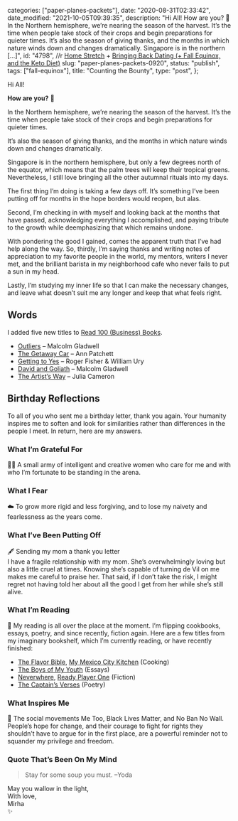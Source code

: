 
  categories: ["paper-planes-packets"],
  date: "2020-08-31T02:33:42",
  date_modified: "2021-10-05T09:39:35",
  description:
    "Hi All! How are you? 🍁 In the Northern hemisphere, we’re nearing the season of the harvest. It’s the time when people take stock of their crops and begin preparations for quieter times. It’s also the season of giving thanks, and the months in which nature winds down and changes dramatically. Singapore is in the northern […]",
  id: "4798",
  //r [Home Stretch](/letters/paper-planes-packets-1019/) + [Bringing Back Dating (+ Fall Equinox, and the Keto Diet)](/letters/paper-planes-packets-1018/)
  slug: "paper-planes-packets-0920",
  status: "publish",
  tags: ["fall-equinox"],
  title: "Counting the Bounty",
  type: "post",
};


Hi All!

**How are you?** 🍁

In the Northern hemisphere, we’re nearing the season of the harvest. It’s the time when people take stock of their crops and begin preparations for quieter times.

It’s also the season of giving thanks, and the months in which nature winds down and changes dramatically.

Singapore is in the northern hemisphere, but only a few degrees north of the equator, which means that the palm trees will keep their tropical greens. Nevertheless, I still love bringing all the other autumnal rituals into my days.

The first thing I’m doing is taking a few days off. It’s something I’ve been putting off for months in the hope borders would reopen, but alas.

Second, I’m checking in with myself and looking back at the months that have passed, acknowledging everything I accomplished, and paying tribute to the growth while deemphasizing that which remains undone.

With pondering the good I gained, comes the apparent truth that I’ve had help along the way. So, thirdly, I’m saying thanks and writing notes of appreciation to my favorite people in the world, my mentors, writers I never met, and the brilliant barista in my neighborhood cafe who never fails to put a sun in my head.

Lastly, I’m studying my inner life so that I can make the necessary changes, and leave what doesn’t suit me any longer and keep that what feels right.

## Words

I added five new titles to [Read 100 (Business) Books](/posts/read-100-books/#finished-reads).

- [Outliers](/posts/read-100-books/#outliers) – Malcolm Gladwell
- [The Getaway Car](/posts/read-100-books/#the-getaway-car) – Ann Patchett
- [Getting to Yes](/posts/read-100-books/#getting-to-yes) – Roger Fisher & William Ury
- [David and Goliath](/posts/read-100-books/#david-and-goliath) – Malcolm Gladwell
- [The Artist’s Way](/posts/read-100-books/#the-artists-way) – Julia Cameron

## Birthday Reflections

To all of you who sent me a birthday letter, thank you again. Your humanity inspires me to soften and look for similarities rather than differences in the people I meet. In return, here are my answers.

### What I’m Grateful For

🏴‍☠️ A small army of intelligent and creative women who care for me and with who I’m fortunate to be standing in the arena.

### What I Fear

☁️ To grow more rigid and less forgiving, and to lose my naivety and fearlessness as the years come.

### What I’ve Been Putting Off

🖋 Sending my mom a thank you letter\
I have a fragile relationship with my mom. She’s overwhelmingly loving but also a little cruel at times. Knowing she’s capable of turning de Vil on me makes me careful to praise her. That said, if I don’t take the risk, I might regret not having told her about all the good I get from her while she’s still alive.

### What I’m Reading

🔖 My reading is all over the place at the moment. I’m flipping cookbooks, essays, poetry, and since recently, fiction again. Here are a few titles from my imaginary bookshelf, which I’m currently reading, or have recently finished:

- [The Flavor Bible](https://www.amazon.com/Flavor-Bible-Essential-Creativity-Imaginative-ebook/dp/B07D7HHGRR/), [My Mexico City Kitchen](https://www.amazon.com/My-Mexico-City-Kitchen-Convictions-ebook/dp/B07DZK7G6L/) (Cooking)
- [The Boys of My Youth](https://www.amazon.com/Boys-My-Youth-Ann-Beard-ebook/dp/B00FOQSKES/) (Essays)
- [Neverwhere](https://www.amazon.com/Neverwhere-Novel-Neil-Gaiman-ebook/dp/B000FC130E/), [Ready Player One](https://www.amazon.com/Ready-Player-One-Ernest-Cline-ebook/dp/B004J4WKUQ) (Fiction)
- [The Captain’s Verses](https://www.amazon.com/Captains-Verses-Poems-Directions-Books-ebook/dp/B00AO7AZJK) (Poetry)

### What Inspires Me

🖤 The social movements Me Too, Black Lives Matter, and No Ban No Wall. People’s hope for change, and their courage to fight for rights they shouldn’t have to argue for in the first place, are a powerful reminder not to squander my privilege and freedom.

### Quote That’s Been On My Mind

> Stay for some soup you must. –Yoda

May you wallow in the light,\
With love,\
Mirha\
✨

